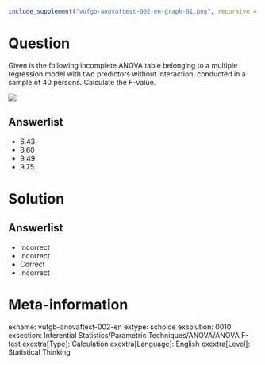 ```r
include_supplement("vufgb-anovaftest-002-en-graph-01.png", recursive = TRUE)
```
Question
========
  
Given is the following incomplete ANOVA table belonging to a multiple regression model with two predictors without interaction, conducted in a sample of 40 persons. Calculate the *F*-value.

![](vufgb-anovaftest-002-en-graph-01.png) 
  
Answerlist
----------
* 6.43
* 6.60
* 9.49
* 9.75

Solution
========

Answerlist
----------
* Incorrect
* Incorrect
* Correct
* Incorrect

Meta-information
================
exname: vufgb-anovaftest-002-en
extype: schoice
exsolution: 0010
exsection: Inferential Statistics/Parametric Techniques/ANOVA/ANOVA F-test
exextra[Type]: Calculation
exextra[Language]: English
exextra[Level]: Statistical Thinking